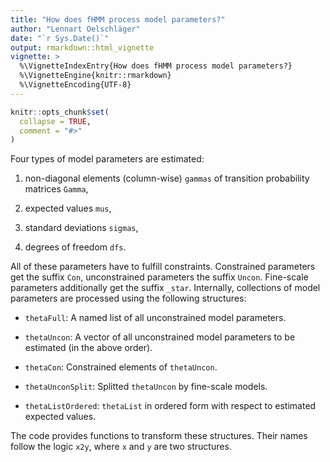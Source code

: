 ```yaml
---
title: "How does fHMM process model parameters?"
author: "Lennart Oelschläger"
date: "`r Sys.Date()`"
output: rmarkdown::html_vignette
vignette: >
  %\VignetteIndexEntry{How does fHMM process model parameters?}
  %\VignetteEngine{knitr::rmarkdown}
  %\VignetteEncoding{UTF-8}
---
```


```r
knitr::opts_chunk$set(
  collapse = TRUE,
  comment = "#>"
)
```

Four types of model parameters are estimated:

1. non-diagonal elements (column-wise) `gammas` of transition probability matrices `Gamma`,

2. expected values `mus`,

3. standard deviations `sigmas`,

4. degrees of freedom `dfs`.

All of these parameters have to fulfill constraints. Constrained parameters get the suffix `Con`, unconstrained parameters the suffix `Uncon`. Fine-scale parameters additionally get the suffix `_star`. Internally, collections of model parameters are processed using the following structures:

- `thetaFull`: A named list of all unconstrained model parameters.

- `thetaUncon`: A vector of all unconstrained model parameters to be estimated (in the above order).

- `thetaCon`: Constrained elements of `thetaUncon`.

- `thetaUnconSplit`: Splitted `thetaUncon` by fine-scale models.

- `thetaListOrdered`: `thetaList` in ordered form with respect to estimated expected values.

The code provides functions to transform these structures. Their names follow the logic `x2y`, where `x` and `y` are two structures.  
